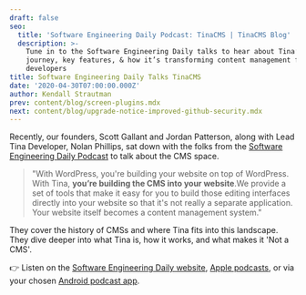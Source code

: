 ```yaml
---
draft: false
seo:
  title: 'Software Engineering Daily Podcast: TinaCMS | TinaCMS Blog'
  description: >-
    Tune in to the Software Engineering Daily talks to hear about Tina’s
    journey, key features, & how it’s transforming content management for
    developers
title: Software Engineering Daily Talks TinaCMS
date: '2020-04-30T07:00:00.000Z'
author: Kendall Strautman
prev: content/blog/screen-plugins.mdx
next: content/blog/upgrade-notice-improved-github-security.mdx
---
```


Recently, our founders, Scott Gallant and Jordan Patterson, along with Lead Tina Developer, Nolan Phillips, sat down with the folks from the [Software Engineering Daily Podcast](https://softwareengineeringdaily.com/) to talk about the CMS space.

> "With WordPress, you're building your website on top of WordPress. With Tina, **you’re building the CMS into your website**.We provide a set of tools that make it easy for you to build those editing interfaces directly into your website so that it's not really a separate application. Your website itself becomes a content management system."

They cover the history of CMSs and where Tina fits into this landscape. They dive deeper into what Tina is, how it works, and what makes it 'Not a CMS'.

👉 Listen on the [Software Engineering Daily website](https://softwareengineeringdaily.com/2020/04/30/jamstack-content-management-with-scott-gallant-jordan-patterson-and-nolan-phillips/), [Apple podcasts](https://podcasts.apple.com/us/podcast/software-engineering-daily/id1019576853?ls=1\&mt=2#episodeGuid=http%3A%2F%2Fsoftwareengineeringdaily.com%2F%3Fp%3D9257), or via your chosen [Android podcast app](https://subscribeonandroid.com/softwareengineeringdaily.com/feed/podcast/).
